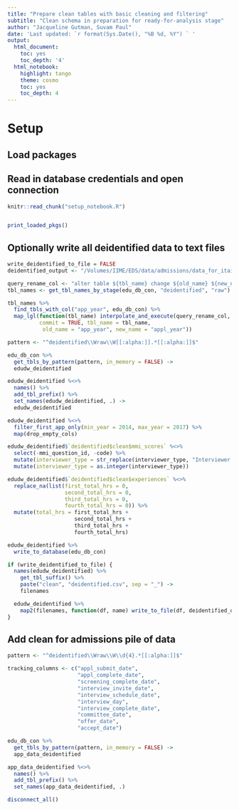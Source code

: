 ```yaml
---
title: "Prepare clean tables with basic cleaning and filtering"
subtitle: "Clean schema in preparation for ready-for-analysis stage"
author: "Jacqueline Gutman, Suvam Paul"
date: 'Last updated: `r format(Sys.Date(), "%B %d, %Y") ` '
output:
  html_document:
    toc: yes
    toc_depth: '4'
  html_notebook:
    highlight: tango
    theme: cosmo
    toc: yes
    toc_depth: 4
---
```


# Setup
## Load packages
## Read in database credentials and open connection

```r
knitr::read_chunk("setup_notebook.R")
```

```r
```

```r
print_loaded_pkgs()
```

## Optionally write all deidentified data to text files

```r
write_deidentified_to_file = FALSE
deidentified_output <- "/Volumes/IIME/EDS/data/admissions/data_for_itai/"
```

```r
query_rename_col <- "alter table ${tbl_name} change ${old_name} ${new_name} DOUBLE;"
tbl_names <- get_tbl_names_by_stage(edu_db_con, "deidentified", "raw")

tbl_names %>%
  find_tbls_with_col("app_year", edu_db_con) %>%
  map_lgl(function(tbl_name) interpolate_and_execute(query_rename_col, edu_db_con,
          commit = TRUE, tbl_name = tbl_name,                               
           old_name = "app_year", new_name = "appl_year"))
```

```r
pattern <- "^deidentified\\Wraw\\W[[:alpha:]].*[[:alpha:]]$"

edu_db_con %>%
  get_tbls_by_pattern(pattern, in_memory = FALSE) -> 
  edudw_deidentified

edudw_deidentified %<>%
  names() %>%
  add_tbl_prefix() %>%
  set_names(edudw_deidentified, .) ->
  edudw_deidentified
```

```r
edudw_deidentified %<>%
  filter_first_app_only(min_year = 2014, max_year = 2017) %>%
  map(drop_empty_cols)
```

```r
edudw_deidentified$`deidentified$clean$mmi_scores` %<>%
  select(-mmi_question_id, -code) %>%
  mutate(interviewer_type = str_replace(interviewer_type, "Interviewer ", "")) %>%
  mutate(interviewer_type = as.integer(interviewer_type))
```

```r
edudw_deidentified$`deidentified$clean$experiences` %<>%
  replace_na(list(first_total_hrs = 0,
                  second_total_hrs = 0,
                  third_total_hrs = 0,
                  fourth_total_hrs = 0)) %>%
  mutate(total_hrs = first_total_hrs + 
                     second_total_hrs +
                     third_total_hrs + 
                     fourth_total_hrs)
```

```r
edudw_deidentified %>%
  write_to_database(edu_db_con)
```

```r
if (write_deidentified_to_file) {
  names(edudw_deidentified) %>%
    get_tbl_suffix() %>%
    paste("clean", "deidentified.csv", sep = "_") ->
    filenames

  edudw_deidentified %>%
    map2(filenames, function(df, name) write_to_file(df, deidentified_output, name))
}
```

## Add clean for admissions pile of data

```r
pattern <- "^deidentified\\Wraw\\W\\d{4}.*[[:alpha:]]$"

```

```r
tracking_columns <- c("appl_submit_date",
                      "appl_complete_date",
                      "screening_complete_date",
                      "interview_invite_date",
                      "interview_schedule_date",
                      "interview_day",
                      "interview_complete_date",
                      "committee_date",
                      "offer_date",
                      "accept_date")
```

```r
edu_db_con %>%
  get_tbls_by_pattern(pattern, in_memory = FALSE) -> 
  app_data_deidentified

app_data_deidentified %<>%
  names() %>%
  add_tbl_prefix() %>%
  set_names(app_data_deidentified, .)
```


```r
disconnect_all()
```
